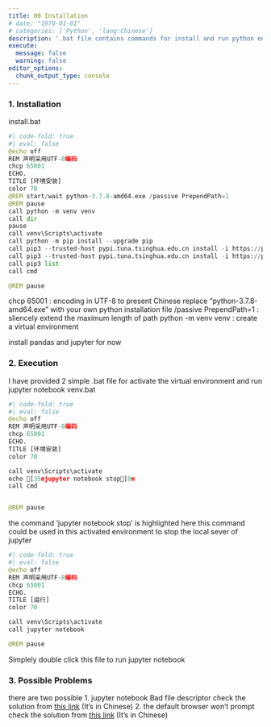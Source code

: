```yaml
---
title: 00 Installation
# date: "1970-01-01"
# categories: ['Python', 'lang:Chinese']
description: '.bat file contains commands for install and run python environment'
execute: 
  message: false
  warning: false
editor_options: 
  chunk_output_type: console
---
```


### 1. Installation
install.bat
```python
#| code-fold: true
#| eval: false
@echo off
REM 声明采用UTF-8编码
chcp 65001
ECHO.
TITLE [环境安装]
color 70
@REM start/wait python-3.7.8-amd64.exe /passive PrependPath=1
@REM pause
call python -m venv venv
call dir
pause
call venv\Scripts\activate
call python -m pip install --upgrade pip
call pip3 --trusted-host pypi.tuna.tsinghua.edu.cn install -i https://pypi.tuna.tsinghua.edu.cn/simple pandas
call pip3 --trusted-host pypi.tuna.tsinghua.edu.cn install -i https://pypi.tuna.tsinghua.edu.cn/simple jupyter
call pip3 list
call cmd

@REM pause
```
chcp 65001 : encoding in UTF-8 to present Chinese
replace "python-3.7.8-amd64.exe" with your own python installation file
/passive PrependPath=1 : sliencely extend the maximum length of path
python -m venv venv : create a virtual environment

install pandas and jupyter for now

### 2. Execution
I have provided 2 simple .bat file for activate the virtual environment and run jupyter notebook
venv.bat

```python
#| code-fold: true
#| eval: false
@echo off
REM 声明采用UTF-8编码
chcp 65001
ECHO.
TITLE [环境安装]
color 70

call venv\Scripts\activate
echo [35mjupyter notebook stop[0m
call cmd


@REM pause
```
the command 'jupyter notebook stop' is highlighted here
this command could be used in this activated environment to stop the local sever of jupyter


```python
#| code-fold: true
#| eval: false
@echo off
REM 声明采用UTF-8编码
chcp 65001
ECHO.
TITLE [运行]
color 70

call venv\Scripts\activate
call jupyter notebook

@REM pause
```
Simplely double click this file to run jupyter notebook

### 3. Possible Problems
there are two possible 
1. jupyter notebook Bad file descriptor
check the solution from [this link](https://blog.csdn.net/python_bigniu/article/details/120923326) (It's in Chinese)
2. the default browser won't prompt
check the solution from [this link](https://blog.csdn.net/fffsolomon/article/details/103733300) (It's in Chinese)


